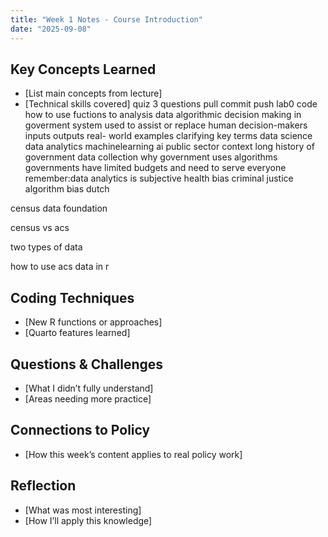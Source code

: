 ```yaml
---
title: "Week 1 Notes - Course Introduction"
date: "2025-09-08"
---
```


## Key Concepts Learned
- [List main concepts from lecture]
- [Technical skills covered]
quiz 3 questions
pull commit push
lab0 code
how to use fuctions to analysis data
algorithmic decision making in goverment
 system used to assist or replace human decision-makers
  inputs
  outputs
real- world examples
clarifying key terms
  data science
  data analytics
  machinelearning
  ai
public sector context
  long history of government data collection
why government uses algorithms
  governments have limited budgets and need to serve everyone
remember:data analytics is subjective
health bias
criminal justice algorithm bias
dutch

census data foundation

census vs acs

two types of data

how to use acs data in r

## Coding Techniques
- [New R functions or approaches]
- [Quarto features learned]




## Questions & Challenges
- [What I didn't fully understand]
- [Areas needing more practice]

## Connections to Policy
- [How this week's content applies to real policy work]

## Reflection
- [What was most interesting]
- [How I'll apply this knowledge]
